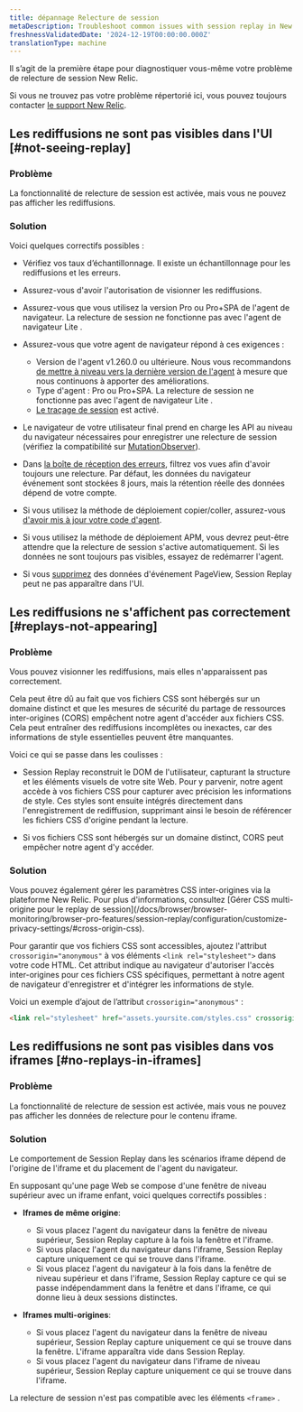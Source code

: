 ```yaml
---
title: dépannage Relecture de session
metaDescription: Troubleshoot common issues with session replay in New Relic Browser.
freshnessValidatedDate: '2024-12-19T00:00:00.000Z'
translationType: machine
---
```


Il s’agit de la première étape pour diagnostiquer vous-même votre problème de relecture de session New Relic.

Si vous ne trouvez pas votre problème répertorié ici, vous pouvez toujours contacter [le support New Relic](https://support.newrelic.com).

## Les rediffusions ne sont pas visibles dans l&apos;UI [#not-seeing-replay]

### Problème

La fonctionnalité de relecture de session est activée, mais vous ne pouvez pas afficher les rediffusions.

### Solution

Voici quelques correctifs possibles :

* Vérifiez vos taux d’échantillonnage. Il existe un échantillonnage pour les rediffusions et les erreurs.

* Assurez-vous d&apos;avoir l&apos;autorisation de visionner les rediffusions.

* Assurez-vous que vous utilisez la version Pro ou Pro+SPA de l&apos;agent de navigateur. La relecture de session ne fonctionne pas avec l&apos;agent de navigateur Lite .

* Assurez-vous que votre agent de navigateur répond à ces exigences :

  * Version de l&apos;agent v1.260.0 ou ultérieure. Nous vous recommandons [de mettre à niveau vers la dernière version de l&apos;agent](/docs/release-notes/new-relic-browser-release-notes/browser-agent-release-notes) à mesure que nous continuons à apporter des améliorations.
  * Type d&apos;agent : Pro ou Pro+SPA. La relecture de session ne fonctionne pas avec l&apos;agent de navigateur Lite .
  * [Le traçage de session](/docs/browser/browser-monitoring/browser-pro-features/session-traces-explore-webpages-life-cycle/#requirements) est activé.

* Le navigateur de votre utilisateur final prend en charge les API au niveau du navigateur nécessaires pour enregistrer une relecture de session (vérifiez la compatibilité sur [MutationObserver](https://caniuse.com/mutationobserver)).

* Dans [la boîte de réception des erreurs](/docs/errors-inbox/errors-inbox/), filtrez vos vues afin d&apos;avoir toujours une relecture. Par défaut, les données du navigateur événement sont stockées 8 jours, mais la rétention réelle des données dépend de votre compte.

* Si vous utilisez la méthode de déploiement copier/coller, assurez-vous [d&apos;avoir mis à jour votre code d&apos;agent](#update-snippet).

* Si vous utilisez la méthode de déploiement APM, vous devrez peut-être attendre que la relecture de session s&apos;active automatiquement. Si les données ne sont toujours pas visibles, essayez de redémarrer l&apos;agent.

* Si vous [supprimez](https://docs.newrelic.com/docs/data-apis/manage-data/drop-data-using-nerdgraph/) des données d&apos;événement PageView, Session Replay peut ne pas apparaître dans l&apos;UI.

## Les rediffusions ne s&apos;affichent pas correctement [#replays-not-appearing]

### Problème

Vous pouvez visionner les rediffusions, mais elles n&apos;apparaissent pas correctement.

Cela peut être dû au fait que vos fichiers CSS sont hébergés sur un domaine distinct et que les mesures de sécurité du partage de ressources inter-origines (CORS) empêchent notre agent d&apos;accéder aux fichiers CSS. Cela peut entraîner des rediffusions incomplètes ou inexactes, car des informations de style essentielles peuvent être manquantes.

Voici ce qui se passe dans les coulisses :

* Session Replay reconstruit le DOM de l&apos;utilisateur, capturant la structure et les éléments visuels de votre site Web. Pour y parvenir, notre agent accède à vos fichiers CSS pour capturer avec précision les informations de style. Ces styles sont ensuite intégrés directement dans l&apos;enregistrement de rediffusion, supprimant ainsi le besoin de référencer les fichiers CSS d&apos;origine pendant la lecture.

* Si vos fichiers CSS sont hébergés sur un domaine distinct, CORS peut empêcher notre agent d&apos;y accéder.

### Solution

<Callout variant="tip">
  Vous pouvez également gérer les paramètres CSS inter-origines via la plateforme New Relic. Pour plus d&apos;informations, consultez [Gérer CSS multi-origine pour le replay de session](/docs/browser/browser-monitoring/browser-pro-features/session-replay/configuration/customize-privacy-settings/#cross-origin-css).
</Callout>

Pour garantir que vos fichiers CSS sont accessibles, ajoutez l&apos;attribut `crossorigin="anonymous"` à vos éléments `<link rel="stylesheet">` dans votre code HTML. Cet attribut indique au navigateur d&apos;autoriser l&apos;accès inter-origines pour ces fichiers CSS spécifiques, permettant à notre agent de navigateur d&apos;enregistrer et d&apos;intégrer les informations de style.

Voici un exemple d’ajout de l’attribut `crossorigin="anonymous"` :

```html
<link rel="stylesheet" href="assets.yoursite.com/styles.css" crossorigin="anonymous">
```

## Les rediffusions ne sont pas visibles dans vos iframes [#no-replays-in-iframes]

### Problème

La fonctionnalité de relecture de session est activée, mais vous ne pouvez pas afficher les données de relecture pour le contenu iframe.

### Solution

Le comportement de Session Replay dans les scénarios iframe dépend de l&apos;origine de l&apos;iframe et du placement de l&apos;agent du navigateur.

En supposant qu&apos;une page Web se compose d&apos;une fenêtre de niveau supérieur avec un iframe enfant, voici quelques correctifs possibles :

* **Iframes de même origine**:

  * Si vous placez l&apos;agent du navigateur dans la fenêtre de niveau supérieur, Session Replay capture à la fois la fenêtre et l&apos;iframe.
  * Si vous placez l&apos;agent du navigateur dans l&apos;iframe, Session Replay capture uniquement ce qui se trouve dans l&apos;iframe.
  * Si vous placez l&apos;agent du navigateur à la fois dans la fenêtre de niveau supérieur et dans l&apos;iframe, Session Replay capture ce qui se passe indépendamment dans la fenêtre et dans l&apos;iframe, ce qui donne lieu à deux sessions distinctes.

* **Iframes multi-origines**:

  * Si vous placez l&apos;agent du navigateur dans la fenêtre de niveau supérieur, Session Replay capture uniquement ce qui se trouve dans la fenêtre. L&apos;iframe apparaîtra vide dans Session Replay.
  * Si vous placez l&apos;agent du navigateur dans l&apos;iframe de niveau supérieur, Session Replay capture uniquement ce qui se trouve dans l&apos;iframe.

La relecture de session n&apos;est pas compatible avec les éléments `<frame>` .